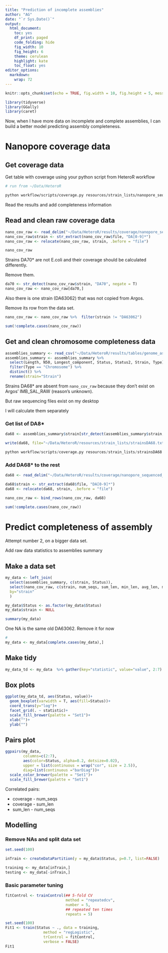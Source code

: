 ```yaml
---
title: "Prediction of incomplete assemblies"
author: "AG"
date: "`r Sys.Date()`"
output:
  html_document:
    toc: yes
    df_print: paged
    code_folding: hide
    fig_width: 10
    fig_height: 6
    theme: cerulean
    highlight: kate
    toc_float: yes
editor_options: 
  markdown: 
    wrap: 72
---
```


```r
knitr::opts_chunk$set(echo = TRUE, fig.width = 10, fig.height = 5, message = F, warning = F)

library(tidyverse)
library(GGally)
library(caret)

```

Now, when I have more data on incomplete and complete assemblies, I can build a better model
predicting assembly completeness.

# Nanopore coverage data

## Get coverage data

Get table with coverage using your python script from HeteroR workflow

```bash
# run from ~/Data/HeteroR

python workflow/scripts/coverage.py resources/strain_lists/nanopore_sequenced_strains.txt 5131220 results/coverage/nanopore_sequenced_strains_raw.tsv raw

```

Read the results and add completeness information

## Read and clean raw coverage data

```r
nano_cov_raw <- read_delim("~/Data/HeteroR/results/coverage/nanopore_sequenced_strains_raw.tsv", na = c("NaN", ""))
nano_cov_raw$strain <- str_extract(nano_cov_raw$file, "DA[0-9]*")
nano_cov_raw <- relocate(nano_cov_raw, strain, .before = "file")

nano_cov_raw
```

Strains DA70* are not E.coli and their coverage should be calculated differently.

Remove them.

```r
da70 <- str_detect(nano_cov_raw$strain, "DA70", negate = T)
nano_cov_raw <- nano_cov_raw[da70,]
```

Also there is one strain (DA63062) that was not copied from Argos.

Remove its row from the data set.

```r
nano_cov_raw <- nano_cov_raw %>%  filter(strain != "DA63062")

sum(!complete.cases(nano_cov_raw))
```



## Get and clean chromosome completeness data

```r
assemblies_summary <- read_csv("~/Data/HeteroR/results/tables/genome_assembly_summary.csv")
assemblies_summary <- assemblies_summary %>% 
  select(Length, N50, Longest_component, Status, Status2, Strain, Type) %>% 
  filter(Type == "Chromosome") %>% 
  distinct() %>% 
  rename(strain="Strain")

```


Strains DA68* are absent from `nano_cov_raw` because they don't exist on Argos' IMB_SAL_RAW (reason's unknown).

But raw sequencing files exist on my desktop

I will calculate them separately

### Get list of DA8*

```r
da68 <- assemblies_summary$strain[str_detect(assemblies_summary$strain, "DA68")]

write(da68, file="~/Data/HeteroR/resources/strain_lists/strainsDA68.txt", ncolumns = 1)
```


```python
python workflow/scripts/coverage.py resources/strain_lists/strainsDA68.txt 5131220 results/coverage/nanopore_sequenced_strains_DA68_raw.tsv raw
```

### Add DA68* to the rest

```r
da68 <- read_delim("~/Data/HeteroR/results/coverage/nanopore_sequenced_strains_DA68_raw.tsv")

da68$strain <- str_extract(da68$file, "DA[0-9]*")
da68 <- relocate(da68, strain, .before = "file")

nano_cov_raw <- bind_rows(nano_cov_raw, da68)

sum(!complete.cases(nano_cov_raw))
```


# Predict completeness of assembly

Attempt number 2, on a bigger data set.

Add raw data statistics to assemblies summary

## Make a data set

```r
my_data <- left_join(
  select(assemblies_summary, c(strain, Status)),
  select(nano_cov_raw, c(strain, num_seqs, sum_len, min_len, avg_len, max_len, coverage)),
  by="strain"
  )

my_data$Status <- as.factor(my_data$Status)
my_data$strain <- NULL

summary(my_data)
```

One NA is the same old DA63062. Remove it for now

```r
# 
my_data <- my_data[complete.cases(my_data),]

```


## Make tidy

```r
my_data_td <- my_data  %>% gather(key="statistic", value="value", 2:7)
```

## Box plots

```r
ggplot(my_data_td, aes(Status, value))+
  geom_boxplot(varwidth = T, aes(fill=Status))+
  coord_trans(y="log")+
  facet_grid(. ~ statistic)+
  scale_fill_brewer(palette = "Set1")+
  xlab("")+
  ylab("")
```

## Pairs plot

```r
ggpairs(my_data, 
        columns=c(2:7), 
        aes(color=Status, alpha=0.2, dotsize=0.02), 
        upper = list(continuous = wrap("cor", size = 2.5)),
        diag=list(continuous ="barDiag"))+
  scale_color_brewer(palette = "Set1")+
  scale_fill_brewer(palette = "Set1")

```

Correlated pairs:

 - coverage - num_seqs
 - coverage - sum_len
 - sum_len - num_seqs

## Modelling

### Remove NAs and split data set

```r
set.seed(100)

inTrain <- createDataPartition(y = my_data$Status, p=0.7, list=FALSE)

training <- my_data[inTrain,]
testing <- my_data[-inTrain,]

```

### Basic parameter tuning

```r
fitControl <- trainControl(## 5-fold CV
                           method = "repeatedcv",
                           number = 5,
                           ## repeated ten times
                           repeats = 5)
```


```r
set.seed(100)
Fit1 <- train(Status ~ ., data = training, 
                 method = "regLogistic", 
                 trControl = fitControl,
                 verbose = FALSE)
Fit1
```

